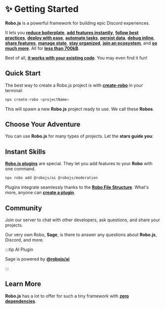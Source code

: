 
# ✨ Getting Started

**Robo.js** is a powerful framework for building epic Discord experiences.

It lets you **[reduce boilerplate](./robojs/files)**, **[add features instantly](./robojs/plugins)**, **[follow best practices](./robojs/sage)**, **[deploy with ease](./hosting/overview)**, **[automate tasks](./discord-activities/tunnels)**, **[persist data](./robojs/flashcore)**, **[debug inline](./discord-bots/debug)**, **[share features](./create-robo/plugins)**, **[manage state](./robojs/state)**, **[stay organized](./robojs/modules)**, **[join an ecosystem](./templates/overview)**, and **[so much more](./robojs/overview)**. All for **[less than 700kB](https://packagephobia.com/result?p=robo.js)**.

Best of all, **[it works with your existing code](./discord-bots/migrate)**. You may even find it fun!

## Quick Start

The best way to create a Robo.js project is with **[create-robo](./create-robo/overview)** in your terminal:

```bash
npx create-robo <projectName>
```

This will spawn a new **Robo.js** project ready to use. We call these **Robos**.

## Choose Your Adventure

You can use **Robo.js** for many types of projects. Let the **stars guide you**:

<CardRow>
	<Card
		href="./discord-activities/overview"
		title="✨ Discord Activities"
		description="Getting Started with Discord Activities."
	/>
	<Card
		href="./discord-bots/overview"
		title="✨ Discord Bots"
		description="Getting Started with Discord Bots."
	/>
</CardRow>

## Instant Skills

**[Robo.js plugins](./plugins/overview)** are special. They let you add features to your **Robo** with one command.

```bash
npx robo add @robojs/ai @robojs/moderation
```

Plugins integrate seamlessly thanks to the **[Robo File Structure](./robojs/files)**. What's more, anyone can **[create a plugin](./create-robo/plugins)**.

<CardRow>
	<Card
		href="./robojs/plugins"
		title="🔌 Installing Plugins"
		description="Add features to your Robo instantly."
	/>
	<Card
		href="./plugins"
		title="🗃️ Plugin Directory"
		description="Browse plugins for your Robo."
	/>
</CardRow>

## Community

Join our server to chat with other developers, ask questions, and share your projects.

<CardRow>
	<Card href="https://roboplay.dev/discord" title="✨ Discord Server" description="Join our Discord community!" />
</CardRow>

Our very own Robo, **Sage**, is there to answer any questions about **Robo.js**, Discord, and more.

:::tip AI Plugin

Sage is powered by **[@robojs/ai](../plugins/ai)**

:::

## Learn More

**Robo.js** has a lot to offer for such a tiny framework with **[zero dependencies](#)**.

<CardRow>
	<Card
		href="./robojs/overview"
		title="🌟 Core Package"
		description="See what makes Robo.js awesome."
	/>
	<Card
		href="./templates/overview"
		title="🔗 Templates"
		description="Kickstart your project with templates."
	/>
</CardRow>

